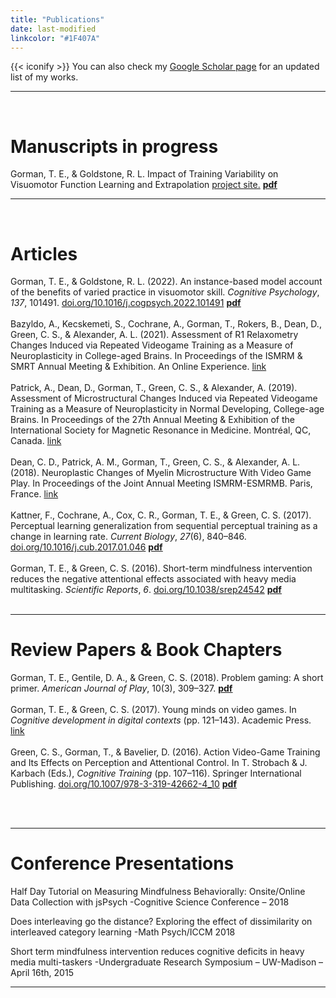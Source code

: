 ```yaml
---
title: "Publications"
date: last-modified
linkcolor: "#1F407A"
---
```


<style>
  /* This will change the color of all links on this page */
  .content a {
    color: #701112; /* Replace #FF5733 with your desired color */
  }

  /* Optionally, you can add more styles for different link states */
  .content a:hover {
    color: #701112; /* Color when hovering over the link */
  }

  .content a:visited {
    color: #701112; /* Color for visited links */
  }
</style>


{{< iconify <icon> >}}
You can also check my [<u>Google Scholar page</u>](https://scholar.google.com/citations?user=USMVPjEAAAAJ&hl=en){target="_blank"} for an updated list of my works. 

-----

<br>



# Manuscripts in progress 

Gorman, T. E., & Goldstone, R. L. Impact of Training Variability on Visuomotor Function Learning
and Extrapolation [project site.](https://tegorman13.github.io/htw/paper.html)   [ <iconify-icon inline="" icon="fa6-solid:file-lines"></iconify-icon>  <u><B>pdf</u></B>](pdf/htw_manuscript.pdf){target="_blank"}


-----

<br>

# Articles


Gorman, T. E., & Goldstone, R. L. (2022). An instance-based model account of the benefits of varied practice in visuomotor skill. *Cognitive Psychology*, *137*, 101491. [doi.org/10.1016/j.cogpsych.2022.101491](https://doi.org/10.1016/j.cogpsych.2022.101491) [ <iconify-icon inline="" icon="fa6-solid:file-lines"></iconify-icon>  <u><B>pdf</u></B>](pdf/Gorman_Goldstone_2022_Instance-based_model_varied_practice.pdf){target="_blank"}
\
\
Bazyldo, A., Kecskemeti, S., Cochrane, A., Gorman, T., Rokers, B., Dean, D., Green, C. S., & Alexander, A. L. (2021). Assessment of R1 Relaxometry Changes Induced via Repeated Videogame Training as a Measure of Neuroplasticity in College-aged Brains. In Proceedings of the ISMRM & SMRT Annual Meeting & Exhibition. An Online Experience. [link](https://archive.ismrm.org/2021/1050.html)
\
\
Patrick, A., Dean, D., Gorman, T., Green, C. S., & Alexander, A. (2019). Assessment of Microstructural Changes Induced via Repeated Videogame Training as a Measure of Neuroplasticity in Normal Developing, College-age Brains. In Proceedings of the 27th Annual Meeting & Exhibition of the International Society for Magnetic Resonance in Medicine. Montréal, QC, Canada. [link](https://cds.ismrm.org/protected/19MProceedings/PDFfiles/3620.html)
\
\
Dean, C. D., Patrick, A. M., Gorman, T., Green, C. S., & Alexander, A. L. (2018). Neuroplastic Changes of Myelin Microstructure With Video Game Play. In Proceedings of the Joint Annual Meeting ISMRM-ESMRMB. Paris, France. [link](https://cds.ismrm.org/protected/18MProceedings/PDFfiles/0929.html)
\
\
Kattner, F., Cochrane, A., Cox, C. R., Gorman, T. E., & Green, C. S. (2017). Perceptual learning generalization from sequential perceptual training as a change in learning rate. *Current Biology*, *27*(6), 840–846. [doi.org/10.1016/j.cub.2017.01.046](https://doi.org/10.1016/j.cub.2017.01.046)
[ <iconify-icon inline="" icon="fa6-solid:file-lines"></iconify-icon> <u><B>pdf</u></B>](pdf/Kattner_2017 _Perceptual_learning_generalization_from_sequential.pdf){target="_blank"}
\
\
Gorman, T. E., & Green, C. S. (2016). Short-term mindfulness intervention reduces the negative attentional effects associated with heavy media multitasking. *Scientific Reports*, *6*. [doi.org/10.1038/srep24542](https://doi.org/10.1038/srep24542) 
[ <iconify-icon inline="" icon="fa6-solid:file-lines"></iconify-icon>  <u><B>pdf</u></B>](pdf/Gorman_Green_2016_Short-term_mindfulness_intervention_reduces_the_negative_attentional_effects.pdf){target="_blank"}
\
\

-----

# Review Papers & Book Chapters

Gorman, T. E., Gentile, D. A., & Green, C. S. (2018). Problem gaming: A short primer. *American Journal of Play*, 10(3), 309–327. 
[<iconify-icon inline="" icon="fa6-solid:file-lines"></iconify-icon> <u><B>pdf</u></B>](pdf/Gorman et al_2018_Problem_gaming.pdf){target="_blank"}
\
\
Gorman, T. E., & Green, C. S. (2017). Young minds on video games. In *Cognitive development in digital contexts* (pp. 121–143). Academic Press. [link](https://psycnet.apa.org/record/2017-28765-006)
\
\
Green, C. S., Gorman, T., & Bavelier, D. (2016). Action Video-Game Training and Its Effects on Perception and Attentional Control. In T. Strobach & J. Karbach (Eds.), *Cognitive Training* (pp. 107–116). Springer International Publishing.  [doi.org/10.1007/978-3-319-42662-4_10](https://doi.org/10.1007/978-3-319-42662-4_10)
[ <iconify-icon inline="" icon="fa6-solid:file-lines"></iconify-icon>  <u><B>pdf</u></B>](pdf/AVG_CognitiveTraining_Green_Gorman_Bavelier.pdf){target="_blank"}

\
\

-----

# Conference Presentations

Half Day Tutorial on Measuring Mindfulness Behaviorally: Onsite/Online Data Collection with jsPsych 
-Cognitive Science Conference – 2018

Does interleaving go the distance? Exploring the effect of dissimilarity on interleaved category learning 
-Math Psych/ICCM 2018

Short term mindfulness intervention reduces cognitive deficits in heavy media multi-taskers
-Undergraduate Research Symposium – UW-Madison – April 16th, 2015

-----



